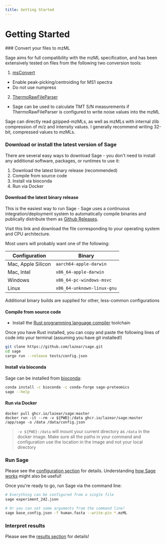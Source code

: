 ```yaml
---
title: Getting Started
---
```



# Getting Started
 
<Steps>
### Convert your files to mzML
 
Sage aims for full compatibility with the mzML specification, and has been extensively tested on files from the following two conversion tools:

1. [msConvert](https://proteowizard.sourceforge.io/download.html)
- Enable peak-picking/centroiding for MS1 spectra 
- Do not use numpress

2. [ThermoRawFileParser](https://github.com/compomics/ThermoRawFileParser)
- Sage can be used to calculate TMT S/N measurements if ThermoRawFileParser is configured to write noise values into the mzML

Sage can directly read gzipped-mzMLs, as well as mzMLs with internal zlib compression of m/z and intensity values. I generally recommend writing 32-bit, compressed values to mzMLs.
 
### Download or install the latest version of Sage
 
There are several easy ways to download Sage - you don't need to install any additional software, packages, or runtimes to use it:

1. Download the latest binary release (recommended)
2. Compile from source code
3. Install via bioconda
4. Run via Docker

#### Download the latest binary release

This is the easiest way to run Sage - Sage uses a continuous integration/deployment system to automatically compile binaries and publically distribute them as [Github Releases](https://github.com/lazear/sage/releases).

Visit this link and download the file corresponding to your operating system and CPU architecture.

Most users will probably want one of the following:

| Configuration | Binary |
| ------------- | ------ |
| Mac, Apple Silicon | `aarch64-apple-darwin` |
| Mac, Intel | `x86_64-apple-darwin` |
| Windows | `x86_64-pc-windows-msvc` |
| Linux | `x86_64-unknown-linux-gnu` |

Additional binary builds are supplied for other, less-common configurations


#### Compile from source code

 - Install the [Rust programming language compiler](https://rustup.rs/) toolchain

Once you have Rust installed, you can copy and paste the following lines of code into your terminal (assuming you have git installed!)
```bash copy
git clone https://github.com/lazear/sage.git
cd sage
cargo run --release tests/config.json
```

#### Install via bioconda

Sage can be installed from [bioconda](https://anaconda.org/bioconda/sage-proteomics):

```bash copy
conda install -c bioconda -c conda-forge sage-proteomics
sage --help
```

#### Run via Docker

```shell
docker pull ghcr.io/lazear/sage:master
docker run -it --rm -v ${PWD}:/data ghcr.io/lazear/sage:master /app/sage -o /data /data/config.json
```

> `-v ${PWD}:/data` will mount your current directory as `/data`
> in the docker image. Make sure all the paths in your command and configuration
> use the location in the image and not your local directory

### Run Sage

Please see the [configuration section](/docs/configuration) for details. Understanding [how Sage works](/docs/how_it_works) might also be useful!

Once you're ready to go, run Sage via the command line:

```bash 
# Everything can be configured from a single file
sage experiment_242.json

# Or you can set some arguments from the command line!
sage base_config.json -f human.fasta --write-pin *.mzML
```

### Interpret results

Please see the [results section](/docs/results) for details!

</Steps>